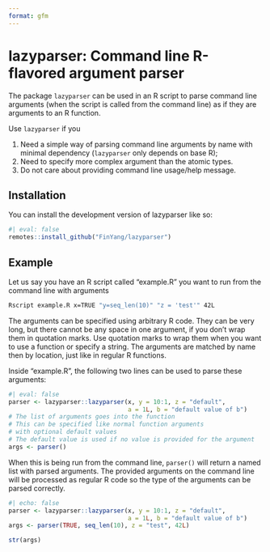 ```yaml
---
format: gfm
---
```


# lazyparser: Command line R-flavored argument parser

<!-- badges: start -->
<!-- badges: end -->

The package `lazyparser` can be used in an R script to parse command line arguments (when the script is called from the command line) as if they are arguments to an R function.

Use `lazyparser` if you

1. Need a simple way of parsing command line arguments by name with minimal dependency (`lazyparser` only depends on base R);
1. Need to specify more complex argument than the atomic types.
1. Do not care about providing command line usage/help message.


## Installation

You can install the development version of lazyparser like so:

```r
#| eval: false
remotes::install_github("FinYang/lazyparser")
```

## Example

Let us say you have an R script called "example.R" you want to run from the command line with arguments

``` bash
Rscript example.R x=TRUE "y=seq_len(10)" "z = 'test'" 42L
```

The arguments can be specified using arbitrary R code. They can be very long, but there cannot be any space in one argument, if you don't wrap them in quotation marks. Use quotation marks to wrap them when you want to use a function or specify a string. The arguments are matched by name then by location, just like in regular R functions. 

Inside "example.R", the following two lines can be used to parse these arguments:

```r
#| eval: false
parser <- lazyparser::lazyparser(x, y = 10:1, z = "default", 
                                 a = 1L, b = "default value of b")
# The list of arguments goes into the function
# This can be specified like normal function arguments
# with optional default values
# The default value is used if no value is provided for the argument
args <- parser()
```

When this is being run from the command line, `parser()` will return a named list with parsed arguments. The provided arguments on the command line will be processed as regular R code so the type of the arguments can be parsed correctly. 

```r
#| echo: false
parser <- lazyparser::lazyparser(x, y = 10:1, z = "default", 
                                 a = 1L, b = "default value of b")
args <- parser(TRUE, seq_len(10), z = "test", 42L)
```

```r
str(args)
```







